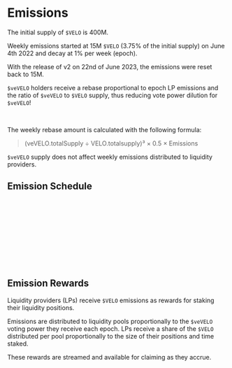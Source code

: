 
# Emissions

The initial supply of `$VELO` is 400M.

Weekly emissions started at 15M `$VELO` (3.75% of the initial supply)
on June 4th 2022 and decay at 1% per week (epoch).

With the release of v2 on 22nd of June 2023, the emissions were reset back to
15M.

`$veVELO` holders receive a rebase proportional to epoch LP emissions
and the ratio of `$veVELO` to `$VELO` supply, thus reducing vote power
dilution for `$veVELO`!

<br />

The weekly rebase amount is calculated with the following formula:

> (veVELO.totalSupply ÷ VELO.totalsupply)³ × 0.5 × Emissions

`$veVELO` supply does not affect weekly emissions distributed to liquidity
providers.

## Emission Schedule

<SVG src="/svg/docs/chart-emissions.svg" className="w-full max-w-full h-auto" />

## Emission Rewards

Liquidity providers (LPs) receive `$VELO` emissions as rewards for staking their liquidity positions.

Emissions are distributed to liquidity pools proportionally to the `$veVELO` voting power they receive each epoch. LPs receive a share of the `$VELO` distributed per pool proportionally to the size of their positions and time staked.

These rewards are streamed and available for claiming as they accrue.

